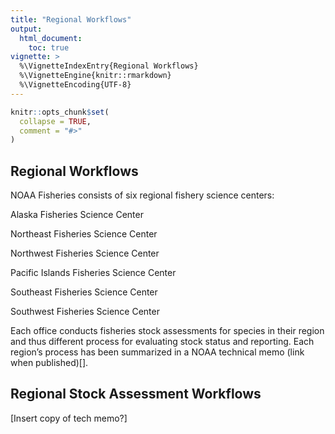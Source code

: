 ```yaml
---
title: "Regional Workflows"
output:
  html_document:
    toc: true
vignette: >
  %\VignetteIndexEntry{Regional Workflows}
  %\VignetteEngine{knitr::rmarkdown}
  %\VignetteEncoding{UTF-8}
---
```


```r
knitr::opts_chunk$set(
  collapse = TRUE,
  comment = "#>"
)
```

## Regional Workflows

NOAA Fisheries consists of six regional fishery science centers:

Alaska Fisheries Science Center

Northeast Fisheries Science Center

Northwest Fisheries Science Center

Pacific Islands Fisheries Science Center

Southeast Fisheries Science Center

Southwest Fisheries Science Center

Each office conducts fisheries stock assessments for species in their region and thus different process for evaluating stock status and reporting. Each region's process has been summarized in a NOAA technical memo (link when published)[].

## Regional Stock Assessment Workflows

[Insert copy of tech memo?]
